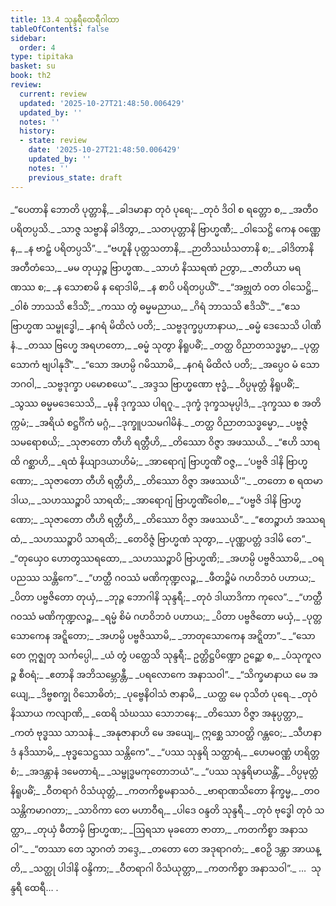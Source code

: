 ```yaml
---
title: 13.4 သုန္ဒရီထေရီဂါထာ
tableOfContents: false
sidebar:
  order: 4
type: tipitaka
basket: su
book: th2
review:
  current: review
  updated: '2025-10-27T21:48:50.006429'
  updated_by: ''
  notes: ''
  history:
  - state: review
    date: '2025-10-27T21:48:50.006429'
    updated_by: ''
    notes: ''
    previous_state: draft
---
```



<ReviewStatus review={frontmatter.review} showDetails={true} />

<HypothesisAnnotation frontmatter={frontmatter} />

<DynamicBreadcrumb />

<Division number="313" book="th2" e="ch" v="19" p="414">

<Paragraph number="394" type="verses" book="th2">
_“ပေတာနိ ဘောတိ ပုတ္တာနိ,_  
_ခါဒမာနာ တုဝံ ပုရေ;_  
_တုဝံ ဒိဝါ စ ရတ္တော စ,_  
_အတီဝ ပရိတပ္ပသိ._  

</Paragraph>

</Division>
<Division number="314" book="th2" e="ch" v="19" p="414">

<Paragraph number="395" type="verses" book="th2">
_သာဇ္ဇ သဗ္ဗာနိ ခါဒိတွာ,_  
_သတပုတ္တာနိ ဗြာဟ္မဏီ;_  
_ဝါသေဋ္ဌိ ကေန ဝဏ္ဏေန,_  
_န ဗာဠှံ ပရိတပ္ပသိ”._  

</Paragraph>

</Division>
<Division number="315" book="th2" e="ch" v="19" p="414">

<Paragraph number="396" type="verses" book="th2">
_“ဗဟူနိ ပုတ္တသတာနိ,_  
_ဉာတိသင်္ဃသတာနိ စ;_  
_ခါဒိတာနိ အတီတံသေ,_  
_မမ တုယှဉ္စ ဗြာဟ္မဏ._  

</Paragraph>

</Division>
<Division number="316" book="th2" e="ch" v="19" p="414">

<Paragraph number="397" type="verses" book="th2">
_သာဟံ နိဿရဏံ ဉတွာ,_  
_ဇာတိယာ မရဏဿ စ;_  
_န သောစာမိ န ရောဒါမိ,_  
_န စာပိ ပရိတပ္ပယိံ”._  

</Paragraph>

</Division>
<Division number="317" book="th2" e="ch" v="19" p="414">

<Paragraph number="398" type="verses" book="th2">
_“အဗ္ဘုတံ ဝတ ဝါသေဋ္ဌိ,_  
_ဝါစံ ဘာသသိ ဧဒိသိံ;_  
_ကဿ တွံ ဓမ္မမညာယ,_  
_ဂိရံ ဘာသသိ ဧဒိသိံ”._  

</Paragraph>

</Division>
<Division number="318" book="th2" e="ch" v="19" p="414">

<Paragraph number="399" type="verses" book="th2">
_“ဧသ ဗြာဟ္မဏ သမ္ဗုဒ္ဓေါ,_  
_နဂရံ မိထိလံ ပတိ;_  
_သဗ္ဗဒုက္ခပ္ပဟာနာယ,_  
_ဓမ္မံ ဒေသေသိ ပါဏိနံ._  

</Paragraph>

</Division>
<Division number="319" book="th2" e="ch" v="19" p="414">

<Paragraph number="400" type="verses" book="th2">
_တဿ ဗြဟ္မေ အရဟတော,_  
_ဓမ္မံ သုတွာ နိရူပဓိံ;_  
_တတ္ထ ဝိညာတသဒ္ဓမ္မာ,_  
_ပုတ္တသောကံ ဗျပါနုဒိံ”._  

</Paragraph>

</Division>
<Division number="320" book="th2" e="ch" v="19" p="414">

<Paragraph number="401" type="verses" book="th2">
_“သော အဟမ္ပိ ဂမိဿာမိ,_  
_နဂရံ မိထိလံ ပတိ;_  
_အပ္ပေဝ မံ သော ဘဂဝါ,_  
_သဗ္ဗဒုက္ခာ ပမောစယေ”._  

</Paragraph>

</Division>
<Division number="321" book="th2" e="ch" v="19" p="415">

<Paragraph number="402" type="verses" book="th2">
_အဒ္ဒသ ဗြာဟ္မဏော ဗုဒ္ဓံ,_  
_ဝိပ္ပမုတ္တံ နိရူပဓိံ;_  
_သွဿ ဓမ္မမဒေသေသိ,_  
_မုနိ ဒုက္ခဿ ပါရဂူ._  

</Paragraph>

</Division>
<Division number="322" book="th2" e="ch" v="19" p="415">

<Paragraph number="403" type="verses" book="th2">
_ဒုက္ခံ ဒုက္ခသမုပ္ပါဒံ,_  
_ဒုက္ခဿ စ အတိက္ကမံ;_  
_အရိယံ စဋ္ဌင်္ဂိကံ မဂ္ဂံ,_  
_ဒုက္ခူပသမဂါမိနံ._  

</Paragraph>

</Division>
<Division number="323" book="th2" e="ch" v="19" p="415">

<Paragraph number="404" type="verses" book="th2">
_တတ္ထ ဝိညာတသဒ္ဓမ္မော,_  
_ပဗ္ဗဇ္ဇံ သမရောစယိ;_  
_သုဇာတော တီဟိ ရတ္တီဟိ,_  
_တိဿော ဝိဇ္ဇာ အဖဿယိ._  

</Paragraph>

</Division>
<Division number="324" book="th2" e="ch" v="19" p="415">

<Paragraph number="405" type="verses" book="th2">
_“ဧဟိ သာရထိ ဂစ္ဆာဟိ,_  
_ရထံ နိယျာဒယာဟိမံ;_  
_အာရောဂျံ ဗြာဟ္မဏိံ ဝဇ္ဇ,_  
_‘ပဗ္ဗဇိ ဒါနိ ဗြာဟ္မဏော;_  
_သုဇာတော တီဟိ ရတ္တီဟိ,_  
_တိဿော ဝိဇ္ဇာ အဖဿယိ’”._  

</Paragraph>

</Division>
<Division number="325" book="th2" e="ch" v="19" p="415">

<Paragraph number="406" type="verses" book="th2">
_တတော စ ရထမာဒါယ,_  
_သဟဿဉ္စာပိ သာရထိ;_  
_အာရောဂျံ ဗြာဟ္မဏိံဝေါစ,_  
_“ပဗ္ဗဇိ ဒါနိ ဗြာဟ္မဏော;_  
_သုဇာတော တီဟိ ရတ္တီဟိ,_  
_တိဿော ဝိဇ္ဇာ အဖဿယိ”._  

</Paragraph>

</Division>
<Division number="326" book="th2" e="ch" v="19" p="415">

<Paragraph number="407" type="verses" book="th2">
_“ဧတဉ္စာဟံ အဿရထံ,_  
_သဟဿဉ္စာပိ သာရထိ;_  
_တေဝိဇ္ဇံ ဗြာဟ္မဏံ သုတွာ,_  
_ပုဏ္ဏပတ္တံ ဒဒါမိ တေ”._  

</Paragraph>

</Division>
<Division number="327" book="th2" e="ch" v="19" p="415">

<Paragraph number="408" type="verses" book="th2">
_“တုယှေဝ ဟောတွဿရထော,_  
_သဟဿဉ္စာပိ ဗြာဟ္မဏိ;_  
_အဟမ္ပိ ပဗ္ဗဇိဿာမိ,_  
_ဝရပညဿ သန္တိကေ”._  

</Paragraph>

</Division>
<Division number="328" book="th2" e="ch" v="19" p="415">

<Paragraph number="409" type="verses" book="th2">
_“ဟတ္ထီ ဂဝဿံ မဏိကုဏ္ဍလဉ္စ,_  
_ဖီတဉ္စိမံ ဂဟဝိဘဝံ ပဟာယ;_  
_ပိတာ ပဗ္ဗဇိတော တုယှံ,_  
_ဘုဉ္ဇ ဘောဂါနိ သုန္ဒရီ;_  
_တုဝံ ဒါယာဒိကာ ကုလေ”._  

</Paragraph>

</Division>
<Division number="329" book="th2" e="ch" v="19" p="415">

<Paragraph number="410" type="verses" book="th2">
_“ဟတ္ထီ ဂဝဿံ မဏိကုဏ္ဍလဉ္စ,_  
_ရမ္မံ စိမံ ဂဟဝိဘဝံ ပဟာယ;_  
_ပိတာ ပဗ္ဗဇိတော မယှံ,_  
_ပုတ္တသောကေန အဋ္ဋိတော;_  
_အဟမ္ပိ ပဗ္ဗဇိဿာမိ,_  
_ဘာတုသောကေန အဋ္ဋိတာ”._  

</Paragraph>

</Division>
<Division number="330" book="th2" e="ch" v="19" p="415">

<Paragraph number="411" type="verses" book="th2">
_“သော တေ ဣဇ္ဈတု သင်္ကပ္ပေါ,_  
_ယံ တွံ ပတ္ထေသိ သုန္ဒရီ;_  
ဥတ္တိဋ္ဌပိဏ္ဍော ဥဉ္ဆော စ,_  
_ပံသုကူလဉ္စ စီဝရံ;_  
_ဧတာနိ အဘိသမ္ဘောန္တီ,_  
_ပရလောကေ အနာသဝါ”._  

</Paragraph>

</Division>
<Division number="331" book="th2" e="ch" v="19" p="416">

<Paragraph number="412" type="verses" book="th2">
_“သိက္ခမာနာယ မေ အယျေ,_  
_ဒိဗ္ဗစက္ခု ဝိသောဓိတံ;_  
_ပုဗ္ဗေနိဝါသံ ဇာနာမိ,_  
_ယတ္ထ မေ ဝုသိတံ ပုရေ._  

</Paragraph>

</Division>
<Division number="332" book="th2" e="ch" v="19" p="416">

<Paragraph number="413" type="verses" book="th2">
_တုဝံ နိဿာယ ကလျာဏိ,_  
_ထေရိ သံဃဿ သောဘနေ;_  
_တိဿော ဝိဇ္ဇာ အနုပ္ပတ္တာ,_  
_ကတံ ဗုဒ္ဓဿ သာသနံ._  

</Paragraph>

</Division>
<Division number="333" book="th2" e="ch" v="19" p="416">

<Paragraph number="414" type="verses" book="th2">
_အနုဇာနာဟိ မေ အယျေ,_  
ဣစ္ဆေ သာဝတ္ထိ ဂန္တဝေ;_  
_သီဟနာဒံ နဒိဿာမိ,_  
_ဗုဒ္ဓသေဋ္ဌဿ သန္တိကေ”._  

</Paragraph>

</Division>
<Division number="334" book="th2" e="ch" v="19" p="416">

<Paragraph number="415" type="verses" book="th2">
_“ပဿ သုန္ဒရိ သတ္ထာရံ,_  
_ဟေမဝဏ္ဏံ ဟရိတ္တစံ;_  
_အဒန္တာနံ ဒမေတာရံ,_  
_သမ္ဗုဒ္ဓမကုတောဘယံ”._  

</Paragraph>

</Division>
<Division number="335" book="th2" e="ch" v="19" p="416">

<Paragraph number="416" type="verses" book="th2">
_“ပဿ သုန္ဒရိမာယန္တိံ,_  
_ဝိပ္ပမုတ္တံ နိရူပဓိံ;_  
_ဝီတရာဂံ ဝိသံယုတ္တံ,_  
_ကတကိစ္စမနာသဝံ._  

</Paragraph>

</Division>
<Division number="336" book="th2" e="ch" v="19" p="416">

<Paragraph number="417" type="verses" book="th2">
_ဗာရာဏသိတော နိက္ခမ္မ,_  
_တဝ သန္တိကမာဂတာ;_  
_သာဝိကာ တေ မဟာဝီရ,_  
_ပါဒေ ဝန္ဒတိ သုန္ဒရီ._  

</Paragraph>

</Division>
<Division number="337" book="th2" e="ch" v="19" p="416">

<Paragraph number="418" type="verses" book="th2">
_တုဝံ ဗုဒ္ဓေါ တုဝံ သတ္ထာ,_  
_တုယှံ ဓီတာမှိ ဗြာဟ္မဏ;_  
_ဩရသာ မုခတော ဇာတာ,_  
_ကတကိစ္စာ အနာသဝါ”._  

</Paragraph>

</Division>
<Division number="338" book="th2" e="ch" v="19" p="416">

<Paragraph number="419" type="verses" book="th2">
_“တဿာ တေ သွာဂတံ ဘဒ္ဒေ,_  
_တတော တေ အဒုရာဂတံ;_  
_ဧဝဉှိ ဒန္တာ အာယန္တိ,_  
_သတ္ထု ပါဒါနိ ဝန္ဒိကာ;_  
_ဝီတရာဂါ ဝိသံယုတ္တာ,_  
_ကတကိစ္စာ အနာသဝါ”._  


</Paragraph>
</Division>

<Paragraph number="420" type="center" book="th2">
…  သုန္ဒရီ ထေရီ… .
</Paragraph>